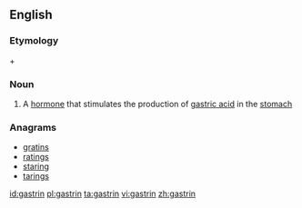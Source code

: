==English==

===Etymology===
{{etyl|grc|en}} {{term|γαστήρ|lang=grc}} + {{term|-in}}

===Noun===
{{wikipedia}}
{{en-noun|~}}

# {{context|hormone|lang=en}} A [[hormone]] that stimulates the production of [[gastric acid]] in the [[stomach]]

===Anagrams===
* [[gratins#English|gratins]]
* [[ratings#English|ratings]]
* [[staring#English|staring]]
* [[tarings#English|tarings]]

[[id:gastrin]]
[[pl:gastrin]]
[[ta:gastrin]]
[[vi:gastrin]]
[[zh:gastrin]]